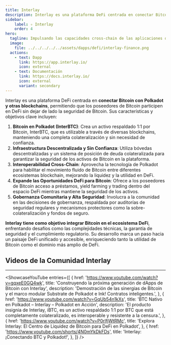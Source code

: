 ```yaml
---
title: Interlay
description: Interlay es una plataforma DeFi centrada en conectar Bitcoin con Polkadot y otras blockchains.
sidebar:
    label: ✧ Interlay
    order: 4
hero:
  tagline: Impulsando las capacidades cross-chain de las aplicaciones descentralizadas.
  image: 
    file: ../../../../../assets/dapps/defi/interlay-finance.png
  actions:
    - text: Dapp
      link: https://app.interlay.io/
      icon: external
    - text: Documentación
      link: https://docs.interlay.io/
      icon: external
      variant: secondary
---
```



Interlay es una plataforma DeFi centrada en **conectar Bitcoin con Polkadot y otras blockchains**, permitiendo que los poseedores de Bitcoin participen en DeFi sin dejar de lado la seguridad de Bitcoin. Sus características y objetivos clave incluyen:

1. **Bitcoin en Polkadot (InterBTC)**: Crea un activo respaldado 1:1 por Bitcoin, InterBTC, que es utilizable a través de diversas blockchains, manteniendo una completa colateralización y sin necesidad de confianza.
2. **Infraestructura Descentralizada y Sin Confianza**: Utiliza bóvedas descentralizadas y un sistema de posición de deuda colateralizada para garantizar la seguridad de los activos de Bitcoin en la plataforma.
3. **Interoperabilidad Cross-Chain**: Aprovecha la tecnología de Polkadot para habilitar el movimiento fluido de Bitcoin entre diferentes ecosistemas blockchain, mejorando la liquidez y la utilidad en DeFi.
4. **Expande las Oportunidades DeFi para Bitcoin**: Ofrece a los poseedores de Bitcoin acceso a préstamos, yield farming y trading dentro del espacio DeFi mientras mantiene la seguridad de los activos.
5. **Gobernanza Comunitaria y Alta Seguridad**: Involucra a la comunidad en las decisiones de gobernanza, respaldada por auditorías de seguridad regulares y mecanismos protectores como la sobre-colateralización y fondos de seguro.

**Interlay tiene como objetivo integrar Bitcoin en el ecosistema DeFi**, enfrentando desafíos como las complejidades técnicas, la garantía de seguridad y el cumplimiento regulatorio. Su desarrollo marca un paso hacia un paisaje DeFi unificado y accesible, enriqueciendo tanto la utilidad de Bitcoin como el dominio más amplio de DeFi.

## Videos de la Comunidad Interlay
------------
<ShowcaseYouTube
  entries={[
    {
      href: 'https://www.youtube.com/watch?v=gqxeE0GQ4wk',
      title: 'Construyendo la próxima generación de dApps de Bitcoin con Interlay',
      description: 'Demostración de las sinergias de Bitcoin y el marco modular Substrate de Polkadot e Ink! Contratos inteligentes.',
    },
        {
      href: 'https://www.youtube.com/watch?v=GqUb54n1kXs',
      title: 'BTC Nativo en Polkadot – Interlay – Polkadot en Acción',
      description: 'El producto insignia de Interlay, iBTC, es un activo respaldado 1:1 por BTC que está completamente colateralizado, es interoperable y resistente a la censura.',
    },
            {
      href: 'https://www.youtube.com/watch?v=P0rlfjWtRMc',
      title: 'Explora Interlay: El Centro de Liquidez de Bitcoin para DeFi en Polkadot',
    },
            {
      href: 'https://www.youtube.com/shorts/4N0mYkDkFDs',
      title: 'Interlay: ¡Conectando BTC y Polkadot!',
    },
  ]} />
